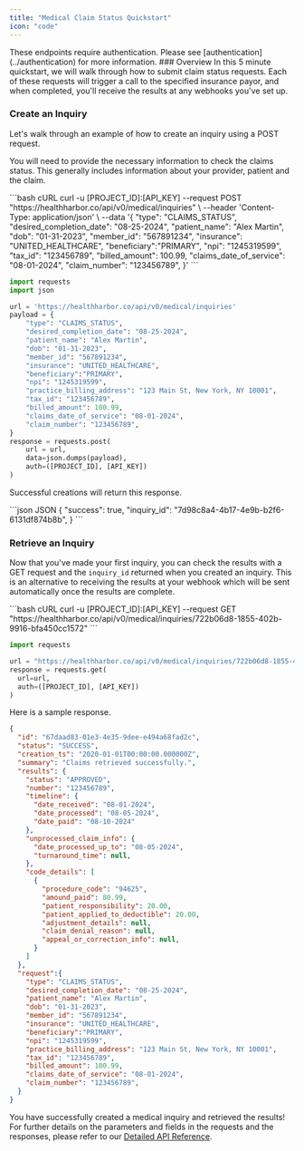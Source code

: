 ```yaml
---
title: "Medical Claim Status Quickstart"
icon: "code"
---
```


<Warning>
  These endpoints require authentication. Please see
  [authentication](../authentication) for more information.
</Warning>
### Overview
In this 5 minute quickstart, we will walk through how to submit claim status requests. Each of these requests will trigger a call to the specified insurance payor, and when completed, you'll receive the results at any webhooks you've set up.

### Create an Inquiry

Let's walk through an example of how to create an inquiry using a POST request.

You will need to provide the necessary information to check the claims status. This generally includes information about your provider, patient and the claim.

<CodeGroup>
```bash cURL
curl -u [PROJECT_ID]:[API_KEY] --request POST "https://healthharbor.co/api/v0/medical/inquiries" \
  --header 'Content-Type: application/json' \
  --data '{
    "type": "CLAIMS_STATUS",
    "desired_completion_date": "08-25-2024",
    "patient_name": "Alex Martin",
    "dob": "01-31-2023",
    "member_id": "567891234",
    "insurance": "UNITED_HEALTHCARE",
    "beneficiary":"PRIMARY",
    "npi": "1245319599",
    "tax_id": "123456789",
    "billed_amount": 100.99,
    "claims_date_of_service": "08-01-2024",
    "claim_number": "123456789",
}'
```

```python Python
import requests
import json

url = 'https://healthharbor.co/api/v0/medical/inquiries'
payload = {
    "type": "CLAIMS_STATUS",
    "desired_completion_date": "08-25-2024",
    "patient_name": "Alex Martin",
    "dob": "01-31-2023",
    "member_id": "567891234",
    "insurance": "UNITED_HEALTHCARE",
    "beneficiary":"PRIMARY",
    "npi": "1245319599",
    "practice_billing_address": "123 Main St, New York, NY 10001",
    "tax_id": "123456789",
    "billed_amount": 100.99,
    "claims_date_of_service": "08-01-2024",
    "claim_number": "123456789",
}
response = requests.post(
    url = url,
    data=json.dumps(payload),
    auth=([PROJECT_ID], [API_KEY])
)
```
</CodeGroup>

Successful creations will return this response.

<CodeGroup>
```json JSON
{
  "success": true,
  "inquiry_id": "7d98c8a4-4b17-4e9b-b2f6-6131df874b8b",
}
```
</CodeGroup>

### Retrieve an Inquiry

Now that you've made your first inquiry, you can check the results with a GET request and the `inquiry_id` returned when you created an inquiry. This is an alternative to receiving the results at your webhook which will be sent automatically once the results are complete.

<CodeGroup>
```bash cURL
curl -u [PROJECT_ID]:[API_KEY] --request GET "https://healthharbor.co/api/v0/medical/inquiries/722b06d8-1855-402b-9916-bfa450cc1572"
```

```python Python
import requests

url = "https://healthharbor.co/api/v0/medical/inquiries/722b06d8-1855-402b-9916-bfa450cc1572"
response = requests.get(
  url=url,
  auth=([PROJECT_ID], [API_KEY])
)
```

</CodeGroup>

Here is a sample response.

```json JSON
{
  "id": "67daad83-01e3-4e35-9dee-e494a68fad2c",
  "status": "SUCCESS",
  "creation_ts": "2020-01-01T00:00:00.000000Z",
  "summary": "Claims retrieved successfully.",
  "results": {
    "status": "APPROVED",
    "number": "123456789",
    "timeline": {
      "date_received": "08-01-2024",
      "date_processed": "08-05-2024",
      "date_paid": "08-10-2024"
    },
    "unprocessed_claim_info": {
      "date_processed_up_to": "08-05-2024",
      "turnaround_time": null,
    },
    "code_details": [
      {
        "procedure_code": "94625",
        "amound_paid": 80.99,
        "patient_responsibility": 20.00,
        "patient_applied_to_deductible": 20.00,
        "adjustment_details": null,
        "claim_denial_reason": null,
        "appeal_or_correction_info": null,
      }
    ]
  },
  "request":{
    "type": "CLAIMS_STATUS",
    "desired_completion_date": "08-25-2024",
    "patient_name": "Alex Martin",
    "dob": "01-31-2023",
    "member_id": "567891234",
    "insurance": "UNITED_HEALTHCARE",
    "beneficiary":"PRIMARY",
    "npi": "1245319599",
    "practice_billing_address": "123 Main St, New York, NY 10001",
    "tax_id": "123456789",
    "billed_amount": 100.99,
    "claims_date_of_service": "08-01-2024",
    "claim_number": "123456789",
  }
}
```

You have successfully created a medical inquiry and retrieved the results! For further details on the parameters and fields in the requests and the responses, please refer to our [Detailed API Reference](endpoint/create-medical-inquiry).
